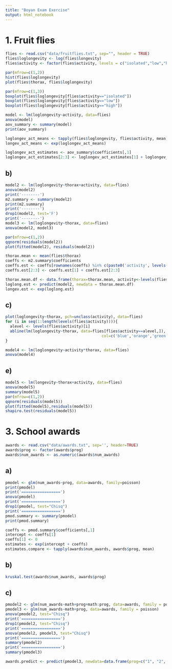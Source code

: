 ```yaml
---
title: "Boyan Exam Exercise"
output: html_notebook
---
```


# 1. Fruit flies

```r
flies <- read.csv("data/fruitflies.txt", sep="", header = TRUE)
flies$loglongevity <- log(flies$longevity)
flies$activity <- factor(flies$activity, levels = c("isolated","low","high"))

par(mfrow=c(1,2))
hist(flies$loglongevity)
plot(flies$thorax, flies$loglongevity)

par(mfrow=c(1,3))
boxplot(flies$loglongevity[flies$activity=="isolated"])
boxplot(flies$loglongevity[flies$activity=="low"])
boxplot(flies$loglongevity[flies$activity=="high"])
```

```r
model <- lm(loglongevity~activity, data=flies)
anova(model)
aov_summary <- summary(model)
print(aov_summary)
```
```r
loglongev_act_means <- tapply(flies$loglongevity, flies$activity, mean)
longev_act_means <- exp(loglongev_act_means)

loglongev_act_estimates <- aov_summary$coefficients[,1]
loglongev_act_estimates[2:3] <- loglongev_act_estimates[1] + loglongev_act_estimates[2:3]
```

## b)

```r
model2 <- lm(loglongevity~thorax+activity, data=flies)
anova(model2)
print('--------')
m2.summary <- summary(model2)
print(m2.summary)
print('--------')
drop1(model2, test='F')
print('--------')
model3 <- lm(loglongevity~thorax, data=flies)
anova(model2, model3)

par(mfrow=c(1,2))
qqnorm(residuals(model2))
plot(fitted(model2), residuals(model2))

thorax.mean <- mean(flies$thorax)
coeffs <- m2.summary$coefficients
coeffs.est <- coeffs[rownames(coeffs) %in% c(paste0('activity', levels(flies$activity)), '(Intercept)'),1]
coeffs.est[2:3] <- coeffs.est[1] + coeffs.est[2:3]

thorax.mean.df <- data.frame(thorax=thorax.mean, activity<-levels(flies$activity))
loglong.est <- predict(model2, newdata = thorax.mean.df)
longev.est <- exp(loglong.est)
```

## c)

```r
plot(loglongevity~thorax, pch=unclass(activity), data=flies)
for (i in seq(1:length(levels(flies$activity)))){
  alevel <- levels(flies$activity)[i]
  abline(lm(loglongevity~thorax, data=flies[flies$activity==alevel,]),
                                          col=c('blue','orange','green')[i])
}

model4 <- lm(loglongevity~activity*thorax, data=flies)
anova(model4)
```
## e)
```r
model5 <- lm(longevity~thorax+activity, data=flies)
anova(model5)
summary(model5)
par(mfrow=c(1,2))
qqnorm(residuals(model5))
plot(fitted(model5),residuals(model5))
shapiro.test(residuals(model5))
```

# 3. School awards

```r
awards <- read.csv("data/awards.txt", sep='', header=TRUE)
awards$prog <- factor(awards$prog)
awards$num_awards <- as.numeric(awards$num_awards)
```

## a)

```r
pmodel <- glm(num_awards~prog, data=awards, family=poisson)
print(pmodel)
print('=================')
anova(pmodel)
print('=================')
drop1(pmodel, test="Chisq")
print('=================')
pmod.summary <- summary(pmodel)
print(pmod.summary)

coeffs <- pmod.summary$coefficients[,1]
intercept <- coeffs[1]
coeffs[1] <- 0
estimates <- exp(intercept + coeffs)
estimates.compare <- tapply(awards$num_awards, awards$prog, mean)
```

## b)
```r
kruskal.test(awards$num_awards, awards$prog)
```

## c)
```r
pmodel2 <- glm(num_awards~math+prog+math:prog, data=awards, family = poisson)
pmodel3 <- glm(num_awards~math+prog, data=awards, family = poisson)
anova(pmodel2, test="Chisq")
print('=================')
drop1(pmodel2, test="Chisq")
print('=================')
anova(pmodel2, pmodel3, test="Chisq")
print('=================')
summary(pmodel2)
print('=================')
summary(pmodel3)

awards.predict <- predict(pmodel3, newdata=data.frame(prog=c("1", "2", "3"), math=56), type='response')
```

